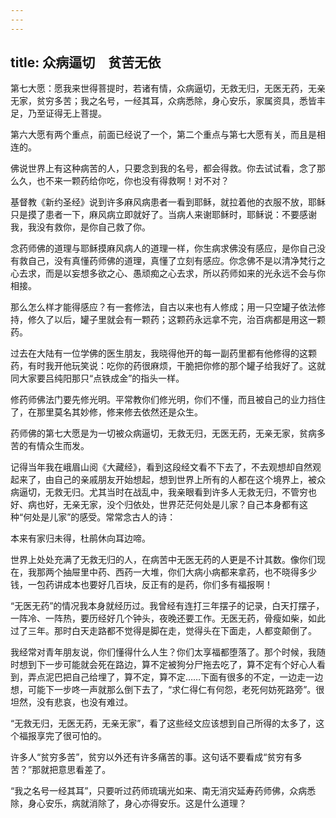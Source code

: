 ```yaml
---
---
---
```

title: 众病逼切　贫苦无依
---





第七大愿：愿我来世得菩提时，若诸有情，众病逼切，无救无归，无医无药，无亲无家，贫穷多苦；我之名号，一经其耳，众病悉除，身心安乐，家属资具，悉皆丰足，乃至证得无上菩提。


第六大愿有两个重点，前面已经说了一个，第二个重点与第七大愿有关，而且是相连的。

佛说世界上有这种病苦的人，只要念到我的名号，都会得救。你去试试看，念了那么久，也不来一颗药给你吃，你也没有得救啊！对不对？

基督教《新约圣经》说到许多麻风病患者一看到耶稣，就拉着他的衣服不放，耶稣只是摸了患者一下，麻风病立即就好了。当病人来谢耶稣时，耶稣说：不要感谢我，我没有救你，是你自己救了你。

念药师佛的道理与耶稣摸麻风病人的道理一样，你生病求佛没有感应，是你自己没有救自己，没有真懂药师佛的道理，真懂了立刻有感应。你念佛不是以清净梵行之心去求，而是以妄想多欲之心、愚顽痴之心去求，所以药师如来的光永远不会与你相接。

那么怎么样才能得感应？有一套修法，自古以来也有人修成；用一只空罐子依法修持，修久了以后，罐子里就会有一颗药；这颗药永远拿不完，治百病都是用这一颗药。

过去在大陆有一位学佛的医生朋友，我晓得他开的每一副药里都有他修得的这颗药，有时我开他玩笑说：吃你的药很麻烦，干脆把你修的那个罐子给我好了。这就同大家要吕纯阳那只“点铁成金”的指头一样。

修药师佛法门要先修光明。平常教你们修光明，你们不懂，而且被自己的业力挡住了，在那里莫名其妙修，修来修去依然还是众生。

药师佛的第七大愿是为一切被众病逼切，无救无归，无医无药，无亲无家，贫病多苦的有情众生而发。

记得当年我在峨眉山阅《大藏经》，看到这段经文看不下去了，不去观想却自然观起来了，由自己的亲戚朋友开始想起，想到世界上所有的人都在这个境界上，被众病逼切，无救无归。尤其当时在战乱中，我亲眼看到许多人无救无归，不管穷也好、病也好，无亲无家，没个归依处，世界茫茫何处是儿家？自己本身都有这种“何处是儿家”的感受。常常念古人的诗：


本来有家归未得，杜鹃休向耳边啼。


世界上处处充满了无救无归的人，在病苦中无医无药的人更是不计其数。像你们现在，我那两个抽屉里中药、西药一大堆，你们大病小病都来拿药，也不晓得多少钱，一包药讲成本也要好几百块，反正有的是药，你们多有福报啊！

“无医无药”的情况我本身就经历过。我曾经有连打三年摆子的记录，白天打摆子，一阵冷、一阵热，要历经好几个钟头，夜晚还要工作。无医无药，骨瘦如柴，如此过了三年。那时白天走路都不觉得是脚在走，觉得头在下面走，人都变颠倒了。

我经常对青年朋友说，你们懂得什么人生？你们太享福都堕落了。那个时候，我随时想到下一步可能就会死在路边，算不定被狗分尸拖去吃了，算不定有个好心人看到，弄点泥巴把自己给埋了，算不定，算不定……下面有很多的不定，一边走一边想，可能下一步咚一声就那么倒下去了，“求仁得仁有何怨，老死何妨死路旁”。很坦然，没有悲哀，也没有难过。

“无救无归，无医无药，无亲无家”，看了这些经文应该想到自己所得的太多了，这个福报享完了很可怕的。

许多人“贫穷多苦”，贫穷以外还有许多痛苦的事。这句话不要看成“贫穷有多苦？”那就把意思看差了。

“我之名号一经其耳”，只要听过药师琉璃光如来、南无消灾延寿药师佛，众病悉除，身心安乐，病就消除了，身心亦得安乐。这是什么道理？